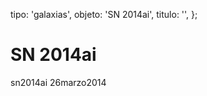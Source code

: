 
  tipo: 'galaxias',
  objeto: 'SN 2014ai',
  titulo: '',
};

# SN 2014ai

<Imagen
  src="registro/sn2014-ai_20140326_1_sn2014ai_20140326_i88.jpg"
  fecha="20140326"
/>

sn2014ai 26marzo2014